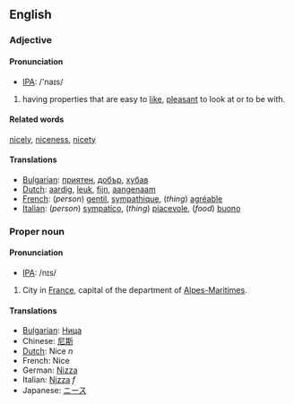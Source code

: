 ==English==
===Adjective===

==== Pronunciation ====
*[[w:IPA|IPA]]: /'naɪs/

#having properties that are easy to [[like]], [[pleasant]] to look at or to be with.

====Related words====
[[nicely]], [[niceness]], [[nicety]]

====Translations====
*[[Bulgarian]]: [[приятен]], [[добър]], [[хубав]]
*[[Dutch]]: [[aardig]], [[leuk]], [[fijn]], [[aangenaam]]
*[[French]]: (''person'') [[gentil]], [[sympathique]], (''thing'') [[agréable]]
*[[Italian]]: (''person'') [[sympatico]], (''thing'') [[piacevole]], (''food'') [[buono]]

===Proper noun===
==== Pronunciation ====
*[[w:IPA|IPA]]: /nɪs/

#City in [[France]], capital of the department of [[Alpes-Maritimes]].

====Translations====
*[[Bulgarian]]: [[Ница]]
*Chinese: [[尼斯]]
*[[Dutch]]: Nice ''n''
*French: Nice
*German: [[Nizza]]
*Italian: [[Nizza]] ''f''
*Japanese: [[ニース]]